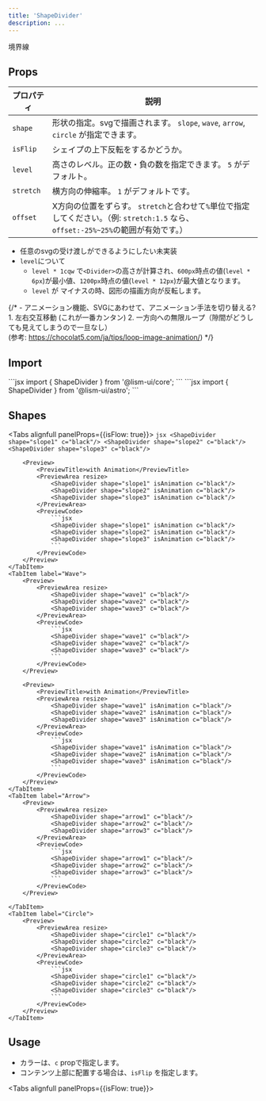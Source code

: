 ```yaml
---
title: 'ShapeDivider'
description: ...
---
```




境界線


## Props

| プロパティ | 説明 |
|---|---|
| `shape` |  形状の指定。svgで描画されます。 `slope`, `wave`, `arrow`, `circle` が指定できます。|
| `isFlip` | シェイプの上下反転をするかどうか。 |
| `level` | 高さのレベル。正の数・負の数を指定できます。 `5` がデフォルト。|
| `stretch` | 横方向の伸縮率。 `1` がデフォルトです。 |
| `offset` | X方向の位置をずらす。 `stretch`と合わせて`%`単位で指定してください。（例: `stretch:1.5` なら、`offset:-25%~25%`の範囲が有効です。） |


- 任意のsvgの受け渡しができるようにしたい<MemoBadge>未実装</MemoBadge>
- `level`について
	- `level * 1cqw` で`<Divider>`の高さが計算され、`600px`時点の値(`level * 6px`)が最小値、`1200px`時点の値(`level * 12px`)が最大値となります。
	- `level` が マイナスの時、図形の描画方向が反転します。


{/* - アニメーション機能、SVGにあわせて、アニメーション手法を切り替える?
	1. 左右交互移動 (これが一番カンタン)
	2. 一方向への無限ループ（隙間がどうしても見えてしまうので一旦なし）  
	(参考: https://chocolat5.com/ja/tips/loop-image-animation/) */}


## Import

<Preview>
	<PreviewCode slot='tab' label='React'>
```jsx
import { ShapeDivider } from '@lism-ui/core';
```
	</PreviewCode>
	<PreviewCode slot='tab' label='Astro'>
```jsx
import { ShapeDivider } from '@lism-ui/astro';
```
	</PreviewCode>
</Preview>


## Shapes

<Tabs alignfull panelProps={{isFlow: true}}>
	<TabItem label="Slope">
		<Preview>
			<PreviewArea resize>
				<ShapeDivider shape="slope1" c="black"/>
				<ShapeDivider shape="slope2" c="black"/>
				<ShapeDivider shape="slope3" c="black"/>
			</PreviewArea>
			<PreviewCode>
				```jsx
				<ShapeDivider shape="slope1" c="black"/>
				<ShapeDivider shape="slope2" c="black"/>
				<ShapeDivider shape="slope3" c="black"/>
				```
			</PreviewCode>
		</Preview>

		<Preview>
			<PreviewTitle>with Animation</PreviewTitle>
			<PreviewArea resize>
				<ShapeDivider shape="slope1" isAnimation c="black"/>
				<ShapeDivider shape="slope2" isAnimation c="black"/>
				<ShapeDivider shape="slope3" isAnimation c="black"/>
			</PreviewArea>
			<PreviewCode>
				```jsx
				<ShapeDivider shape="slope1" isAnimation c="black"/>
				<ShapeDivider shape="slope2" isAnimation c="black"/>
				<ShapeDivider shape="slope3" isAnimation c="black"/>
				```
			</PreviewCode>
		</Preview>
	</TabItem>
	<TabItem label="Wave">
		<Preview>
			<PreviewArea resize>
				<ShapeDivider shape="wave1" c="black"/>
				<ShapeDivider shape="wave2" c="black"/>
				<ShapeDivider shape="wave3" c="black"/>
			</PreviewArea>
			<PreviewCode>
				```jsx
				<ShapeDivider shape="wave1" c="black"/>
				<ShapeDivider shape="wave2" c="black"/>
				<ShapeDivider shape="wave3" c="black"/>
				```
			</PreviewCode>
		</Preview>

		<Preview>
			<PreviewTitle>with Animation</PreviewTitle>
			<PreviewArea resize>
				<ShapeDivider shape="wave1" isAnimation c="black"/>
				<ShapeDivider shape="wave2" isAnimation c="black"/>
				<ShapeDivider shape="wave3" isAnimation c="black"/>
			</PreviewArea>
			<PreviewCode>
				```jsx
				<ShapeDivider shape="wave1" isAnimation c="black"/>
				<ShapeDivider shape="wave2" isAnimation c="black"/>
				<ShapeDivider shape="wave3" isAnimation c="black"/>
				```
			</PreviewCode>
		</Preview>
	</TabItem>
	<TabItem label="Arrow">
		<Preview>
			<PreviewArea resize>
				<ShapeDivider shape="arrow1" c="black"/>
				<ShapeDivider shape="arrow2" c="black"/>
				<ShapeDivider shape="arrow3" c="black"/>
			</PreviewArea>
			<PreviewCode>
				```jsx
				<ShapeDivider shape="arrow1" c="black"/>
				<ShapeDivider shape="arrow2" c="black"/>
				<ShapeDivider shape="arrow3" c="black"/>
				```
			</PreviewCode>
		</Preview>

	</TabItem>
	<TabItem label="Circle">
		<Preview>
			<PreviewArea resize>
				<ShapeDivider shape="circle1" c="black"/>
				<ShapeDivider shape="circle2" c="black"/>
				<ShapeDivider shape="circle3" c="black"/>
			</PreviewArea>
			<PreviewCode>
				```jsx
				<ShapeDivider shape="circle1" c="black"/>
				<ShapeDivider shape="circle2" c="black"/>
				<ShapeDivider shape="circle3" c="black"/>
				```
			</PreviewCode>
		</Preview>
	</TabItem>
</Tabs>


## Usage

- カラーは、`c` propで指定します。
- コンテンツ上部に配置する場合は、`isFlip` を指定します。

<Tabs alignfull panelProps={{isFlow: true}}>
	<TabItem label="Slope">
		<SlopeDemo />
	</TabItem>
	<TabItem label="Wave">
		<WaveDemo />
	</TabItem>
	<TabItem label="Arrow">
		<ArrowDemo />
	</TabItem>
	<TabItem label="Circle">
		<CircleDemo />
	</TabItem>
</Tabs>

